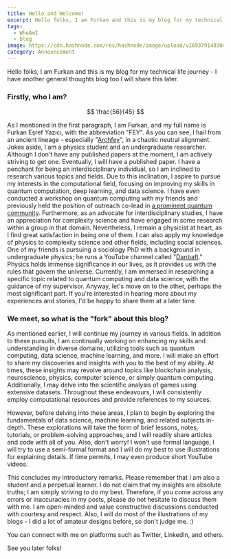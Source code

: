 ```yaml
---
title: Hello and Welcome!
excerpt: Hello folks, I am Furkan and this is my blog for my technical life journey - I have another general thoughts blog too I will share this later.
tags:
  - WhoAmI
  - blog
image: https://cdn.hashnode.com/res/hashnode/image/upload/v1693791483048/32e34266-90cc-477a-a5f8-cbf667f5a266.png
category: Announcement
---
```


Hello folks, I am Furkan and this is my blog for my technical life journey - I have another general thoughts blog too I will share this later.

### Firstly, who I am?

$$
\frac{56}{45}
$$

As I mentioned in the first paragraph, I am Furkan, and my full name is Furkan Eşref Yazıcı, with the abbreviation "FEY". As you can see, I hail from an ancient lineage - especially "[Archfey](https://forgottenrealms.fandom.com/wiki/Archfey)", in a chaotic neutral alignment. Jokes aside, I am a physics student and an undergraduate researcher. Although I don't have any published papers at the moment, I am actively striving to get one. Eventually, I will have a published paper. I have a penchant for being an interdisciplinary individual, so I am inclined to research various topics and fields. Due to this inclination, I aspire to pursue my interests in the computational field, focusing on improving my skills in quantum computation, deep learning, and data science. I have even conducted a workshop on quantum computing with my friends and previously held the position of outreach co-lead in [a prominent quantum community](https://qturkey.org/). Furthermore, as an advocate for interdisciplinary studies, I have an appreciation for complexity science and have engaged in some research within a group in that domain. Nevertheless, I remain a physicist at heart, as I find great satisfaction in being one of them. I can also apply my knowledge of physics to complexity science and other fields, including social sciences. One of my friends is pursuing a sociology PhD with a background in undergraduate physics; he runs a YouTube channel called "[Danbaft](https://www.youtube.com/@DanBaftEnglish)." Physics holds immense significance in our lives, as it provides us with the rules that govern the universe. Currently, I am immersed in researching a specific topic related to quantum computing and data science, with the guidance of my supervisor. Anyway, let's move on to the other, perhaps the most significant part. If you're interested in hearing more about my experiences and stories, I'd be happy to share them at a later time

### We meet, so what is the "fork" about this blog?

As mentioned earlier, I will continue my journey in various fields. In addition to these pursuits, I am continually working on enhancing my skills and understanding in diverse domains, utilizing tools such as quantum computing, data science, machine learning, and more. I will make an effort to share my discoveries and insights with you to the best of my ability. At times, these insights may revolve around topics like blockchain analysis, neuroscience, physics, computer science, or simply quantum computing. Additionally, I may delve into the scientific analysis of games using extensive datasets. Throughout these endeavours, I will consistently employ computational resources and provide references to my sources.

However, before delving into these areas, I plan to begin by exploring the fundamentals of data science, machine learning, and related subjects in-depth. These explorations will take the form of brief lessons, notes, tutorials, or problem-solving approaches, and I will readily share articles and code with all of you. Also, don't worry! I won't use formal language, I will try to use a semi-formal format and I will do my best to use illustrations for explaining details. If time permits, I may even produce short YouTube videos.

This concludes my introductory remarks. Please remember that I am also a student and a perpetual learner. I do not claim that my insights are absolute truths; I am simply striving to do my best. Therefore, if you come across any errors or inaccuracies in my posts, please do not hesitate to discuss them with me. I am open-minded and value constructive discussions conducted with courtesy and respect. Also, I will do most of the illustrations of my blogs - I did a lot of amateur designs before, so don't judge me. :)

You can connect with me on platforms such as Twitter, LinkedIn, and others.

See you later folks!
